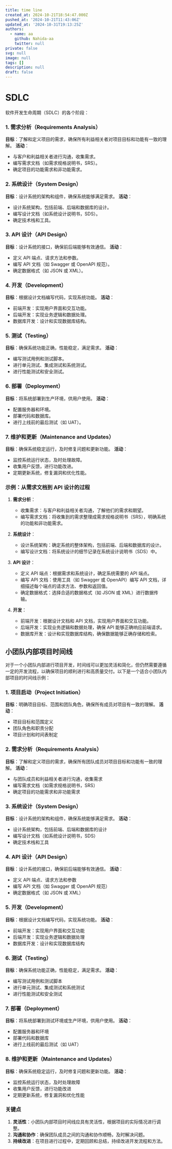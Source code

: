 ```yaml
---
title: time line
created_at: 2024-10-21T18:54:47.000Z
pushed_at: '2024-10-21T11:43:06Z'
updated_at: '2024-10-31T19:13:25Z'
authors:
  - name: aa
    github: Nahida-aa
    twitter: null
private: false
svg: null
image: null
tags: []
description: null
draft: false
---
```

# SDLC
软件开发生命周期（SDLC）的各个阶段：

### 1. 需求分析（Requirements Analysis）
**目标**：了解和定义项目的需求，确保所有利益相关者对项目目标和功能有一致的理解。
**活动**：
- 与客户和利益相关者进行沟通，收集需求。
- 编写需求文档（如需求规格说明书，SRS）。
- 确定项目的功能需求和非功能需求。

### 2. 系统设计（System Design）
**目标**：设计系统的架构和组件，确保系统能够满足需求。
**活动**：
- 设计系统架构，包括前端、后端和数据库的设计。
- 编写设计文档（如系统设计说明书，SDS）。
- 确定技术栈和工具。

### 3. API 设计（API Design）
**目标**：设计系统的接口，确保前后端能够有效通信。
**活动**：
- 定义 API 端点、请求方法和参数。
- 编写 API 文档（如 Swagger 或 OpenAPI 规范）。
- 确定数据格式（如 JSON 或 XML）。

### 4. 开发（Development）
**目标**：根据设计文档编写代码，实现系统功能。
**活动**：
- 前端开发：实现用户界面和交互功能。
- 后端开发：实现业务逻辑和数据处理。
- 数据库开发：设计和实现数据库结构。

### 5. 测试（Testing）
**目标**：确保系统功能正确，性能稳定，满足需求。
**活动**：
- 编写测试用例和测试脚本。
- 进行单元测试、集成测试和系统测试。
- 进行性能测试和安全测试。

### 6. 部署（Deployment）
**目标**：将系统部署到生产环境，供用户使用。
**活动**：
- 配置服务器和环境。
- 部署代码和数据库。
- 进行上线前的最后测试（如 UAT）。

### 7. 维护和更新（Maintenance and Updates）
**目标**：确保系统稳定运行，及时修复问题和更新功能。
**活动**：
- 监控系统运行状态，及时处理故障。
- 收集用户反馈，进行功能改进。
- 定期更新系统，修复漏洞和优化性能。

### 示例：从需求文档到 API 设计的过程

1. **需求分析**：
   - 收集需求：与客户和利益相关者沟通，了解他们的需求和期望。
   - 编写需求文档：将收集到的需求整理成需求规格说明书（SRS），明确系统的功能和非功能需求。

2. **系统设计**：
   - 设计系统架构：确定系统的整体架构，包括前端、后端和数据库的设计。
   - 编写设计文档：将系统设计的细节记录在系统设计说明书（SDS）中。

3. **API 设计**：
   - 定义 API 端点：根据需求和系统设计，确定系统需要的 API 端点。
   - 编写 API 文档：使用工具（如 Swagger 或 OpenAPI）编写 API 文档，详细描述每个端点的请求方法、参数和返回值。
   - 确定数据格式：选择合适的数据格式（如 JSON 或 XML）进行数据传输。

4. **开发**：
   - 前端开发：根据设计文档和 API 文档，实现用户界面和交互功能。
   - 后端开发：实现业务逻辑和数据处理，确保 API 能够正确响应前端请求。
   - 数据库开发：设计和实现数据库结构，确保数据能够正确存储和检索。

## 小团队内部项目时间线

对于一个小团队内部进行项目开发，时间线可以更加灵活和简化，但仍然需要遵循一定的开发流程，以确保项目的顺利进行和高质量交付。以下是一个适合小团队内部项目的时间线示例：

### 1. 项目启动（Project Initiation）
**目标**：明确项目目标、范围和团队角色，确保所有成员对项目有一致的理解。
**活动**：
- 项目目标和范围定义
- 团队角色和职责分配
- 项目计划和时间表制定

### 2. 需求分析（Requirements Analysis）
**目标**：了解和定义项目的需求，确保所有团队成员对项目目标和功能有一致的理解。
**活动**：
- 与团队成员和利益相关者进行沟通，收集需求
- 编写需求文档（如需求规格说明书，SRS）
- 确定项目的功能需求和非功能需求

### 3. 系统设计（System Design）
**目标**：设计系统的架构和组件，确保系统能够满足需求。
**活动**：
- 设计系统架构，包括前端、后端和数据库的设计
- 编写设计文档（如系统设计说明书，SDS）
- 确定技术栈和工具

### 4. API 设计（API Design）
**目标**：设计系统的接口，确保前后端能够有效通信。
**活动**：
- 定义 API 端点、请求方法和参数
- 编写 API 文档（如 Swagger 或 OpenAPI 规范）
- 确定数据格式（如 JSON 或 XML）

### 5. 开发（Development）
**目标**：根据设计文档编写代码，实现系统功能。
**活动**：
- 前端开发：实现用户界面和交互功能
- 后端开发：实现业务逻辑和数据处理
- 数据库开发：设计和实现数据库结构

### 6. 测试（Testing）
**目标**：确保系统功能正确，性能稳定，满足需求。
**活动**：
- 编写测试用例和测试脚本
- 进行单元测试、集成测试和系统测试
- 进行性能测试和安全测试

### 7. 部署（Deployment）
**目标**：将系统部署到测试环境或生产环境，供用户使用。
**活动**：
- 配置服务器和环境
- 部署代码和数据库
- 进行上线前的最后测试（如 UAT）

### 8. 维护和更新（Maintenance and Updates）
**目标**：确保系统稳定运行，及时修复问题和更新功能。
**活动**：
- 监控系统运行状态，及时处理故障
- 收集用户反馈，进行功能改进
- 定期更新系统，修复漏洞和优化性能

### 关键点

1. **灵活性**：小团队内部项目时间线应具有灵活性，根据项目的实际情况进行调整。
2. **沟通和协作**：确保团队成员之间的沟通和协作顺畅，及时解决问题。
3. **持续改进**：在项目进行过程中，定期回顾和总结，持续改进开发流程和方法。
